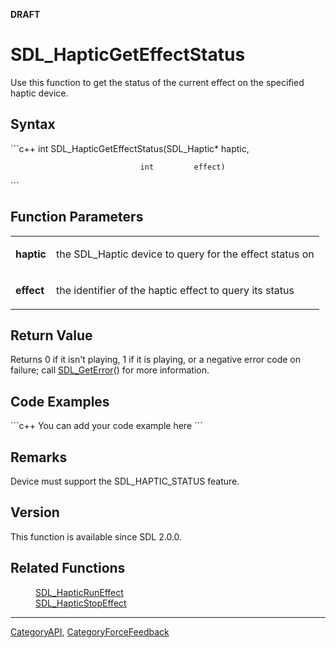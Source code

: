 <!-- pragma section-numbers off -->
<!-- pragma disable-camelcase -->
'''DRAFT'''

= SDL_HapticGetEffectStatus =
Use this function to get the status of the current effect on the specified haptic device.


== Syntax ==
```c++
int SDL_HapticGetEffectStatus(SDL_Haptic* haptic,
                              int         effect)
```

== Function Parameters ==
{|
|'''haptic'''
|the SDL_Haptic device to query for the effect status on
|-
|'''effect'''
|the <!-- ID --> identifier of the haptic effect to query its status
|}

== Return Value ==
Returns 0 if it isn't playing, 1 if it is playing, or a negative error code on failure; call [[SDL_GetError]]() for more information.

== Code Examples ==
```c++
You can add your code example here
```

== Remarks ==
Device must support the SDL_HAPTIC_STATUS feature.

== Version ==
This function is available since SDL 2.0.0.

== Related Functions ==
:[[SDL_HapticRunEffect]]
:[[SDL_HapticStopEffect]]

----
[[CategoryAPI]], [[CategoryForceFeedback]]
